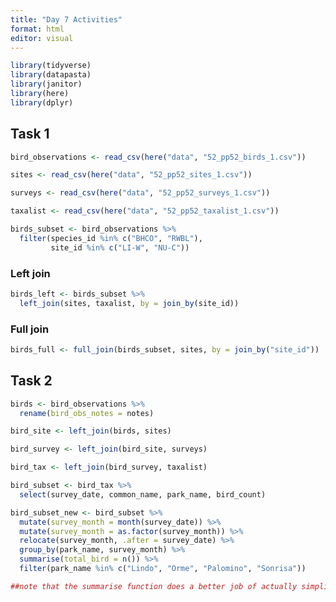 ```yaml
---
title: "Day 7 Activities"
format: html
editor: visual
---
```


```r
library(tidyverse)
library(datapasta)
library(janitor)
library(here)
library(dplyr)
```

## Task 1

```r
bird_observations <- read_csv(here("data", "52_pp52_birds_1.csv"))

sites <- read_csv(here("data", "52_pp52_sites_1.csv"))

surveys <- read_csv(here("data", "52_pp52_surveys_1.csv"))

taxalist <- read_csv(here("data", "52_pp52_taxalist_1.csv"))
```

```r
birds_subset <- bird_observations %>% 
  filter(species_id %in% c("BHCO", "RWBL"),
         site_id %in% c("LI-W", "NU-C"))
```

### Left join

```r
birds_left <- birds_subset %>% 
  left_join(sites, taxalist, by = join_by(site_id))
```

### Full join

```r
birds_full <- full_join(birds_subset, sites, by = join_by("site_id"))
```

## 

## Task 2

```r
birds <- bird_observations %>% 
  rename(bird_obs_notes = notes)
```

```r

bird_site <- left_join(birds, sites)

bird_survey <- left_join(bird_site, surveys)

bird_tax <- left_join(bird_survey, taxalist)


```

```r
bird_subset <- bird_tax %>% 
  select(survey_date, common_name, park_name, bird_count)
```

```r
bird_subset_new <- bird_subset %>% 
  mutate(survey_month = month(survey_date)) %>% 
  mutate(survey_month = as.factor(survey_month)) %>% 
  relocate(survey_month, .after = survey_date) %>% 
  group_by(park_name, survey_month) %>% 
  summarise(total_bird = n()) %>% 
  filter(park_name %in% c("Lindo", "Orme", "Palomino", "Sonrisa"))

##note that the summarise function does a better job of actually simplifying the data. mutate just keeps adding rows
```
